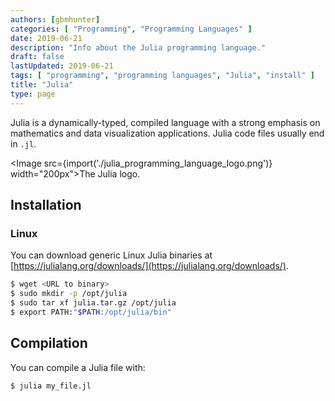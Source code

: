 ```yaml
---
authors: [gbmhunter]
categories: [ "Programming", "Programming Languages" ]
date: 2019-06-21
description: "Info about the Julia programming language."
draft: false
lastUpdated: 2019-06-21
tags: [ "programming", "programming languages", "Julia", "install" ]
title: "Julia"
type: page
---
```



Julia is a dynamically-typed, compiled language with a strong emphasis on mathematics and data visualization applications. Julia code files usually end in `.jl`.

<Image src={import('./julia_programming_language_logo.png')} width="200px">The Julia logo.</Image>

## Installation

### Linux

You can download generic Linux Julia binaries at [https://julialang.org/downloads/](https://julialang.org/downloads/).

```bash
$ wget <URL to binary>
$ sudo mkdir -p /opt/julia
$ sudo tar xf julia.tar.gz /opt/julia
$ export PATH:"$PATH:/opt/julia/bin"
```


## Compilation

You can compile a Julia file with:

```bash
$ julia my_file.jl
```
